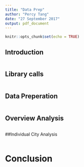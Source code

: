 ```yaml
---
title: "Data Prep"
author: "Percy Tang"
date: "27 September 2017"
output: pdf_document
---
```


```r
knitr::opts_chunk$set(echo = TRUE)
```

## Introduction 
```r

```

## Library calls
```r

```

## Data Preperation
```r

```

## Overview Analysis
```r

```

##Individual City Analysis

```r

```


# Conclusion
```r

```

